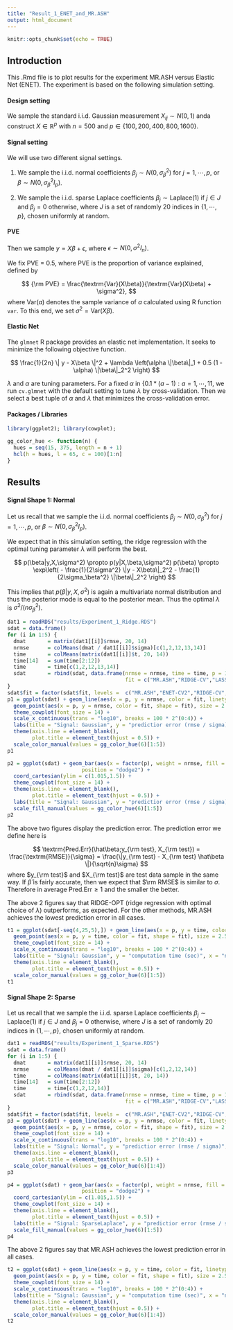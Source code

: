 ```yaml
---
title: "Result_1_ENET_and_MR.ASH"
output: html_document
---
```


```r
knitr::opts_chunk$set(echo = TRUE)
```

## Introduction

This .Rmd file is to plot results for the experiment MR.ASH versus Elastic Net (ENET). The experiment is based on the following simulation setting.

#### Design setting

We sample the standard i.i.d. Gaussian measurement $X_{ij} \sim N(0,1)$ anda construct $X \in \mathbb{R}^p$ with $n = 500$ and $p \in \{100,200,400,800,1600\}$.

#### Signal setting

We will use two different signal settings.

(1) We sample the i.i.d. normal coefficients $\beta_j \sim N(0,\sigma_\beta^2)$ for $j = 1,\cdots,p$, or $\beta \sim N(0,\sigma_\beta^2 I_p)$.

(2) We sample the i.i.d. sparse Laplace coefficients $\beta_j \sim \textrm{Laplace}(1)$ if $j \in J$ and $\beta_j = 0$ otherwise, where $J$ is a set of randomly $20$ indices in $\{1,\cdots,p\}$, chosen uniformly at random.

#### PVE

Then we sample $y = X\beta + \epsilon$, where $\epsilon \sim N(0,\sigma^2 I_n)$.

We fix PVE = 0.5, where PVE is the proportion of variance explained, defined by

$$
{\rm PVE} = \frac{\textrm{Var}(X\beta)}{\textrm{Var}(X\beta) + \sigma^2},
$$
where $\textrm{Var}(a)$ denotes the sample variance of $a$ calculated using R function `var`. To this end, we set $\sigma^2 = \textrm{Var}(X\beta)$.

#### Elastic Net

The `glmnet` R package provides an elastic net implementation. It seeks to minimize the following objective function.

$$
\frac{1}{2n} \| y - X\beta \|^2 + \lambda \left(\alpha \|\beta\|_1 + 0.5 (1 - \alpha) \|\beta\|_2^2 \right)
$$

$\lambda$ and $\alpha$ are tuning parameters. For a fixed $\alpha$ in $\{ 0.1 * (a-1) : a = 1,\cdots, 11$, we run `cv.glmnet` with the default setting to tune $\lambda$ by cross-validation. Then we select a best tuple of $\alpha$ and $\lambda$ that minimizes the cross-validation error.

#### Packages / Libraries

```r
library(ggplot2); library(cowplot);

gg_color_hue <- function(n) {
  hues = seq(15, 375, length = n + 1)
  hcl(h = hues, l = 65, c = 100)[1:n]
}
```

## Results

#### Signal Shape 1: Normal

Let us recall that we sample the i.i.d. normal coefficients $\beta_j \sim N(0,\sigma_\beta^2)$ for $j = 1,\cdots,p$, or $\beta \sim N(0,\sigma_\beta^2 I_p)$.

We expect that in this simulation setting, the ridge regression with the optimal tuning parameter $\lambda$ will perform the best.

$$
p(\beta|y,X,\sigma^2) \propto p(y|X,\beta,\sigma^2) p(\beta) \propto \exp\left( - \frac{1}{2\sigma^2} \|y - X\beta\|_2^2 - \frac{1}{2\sigma_\beta^2} \|\beta\|_2^2 \right)
$$

This implies that $p(\beta|y,X,\sigma^2)$ is again a multivariate normal distribution and thus the posterior mode is equal to the posterior mean. Thus the optimal $\lambda$ is $\sigma^2 / (n\sigma_\beta^2)$. 

```r
dat1 = readRDS("results/Experiment_1_Ridge.RDS")
sdat = data.frame()
for (i in 1:5) {
  dmat       = matrix(dat1[[i]]$rmse, 20, 14)
  nrmse      = colMeans(dmat / dat1[[i]]$sigma)[c(1,2,12,13,14)]
  time       = colMeans(matrix(dat1[[i]]$t, 20, 14))
  time[14]   = sum(time[2:12])
  time       = time[c(1,2,12,13,14)]
  sdat       = rbind(sdat, data.frame(nrmse = nrmse, time = time, p = 100 * 2^(i-1),
                                      fit = c("MR.ASH","RIDGE-CV","LASSO-CV","RIDGE-OPT","ENET-CV2")))
}
sdat$fit = factor(sdat$fit, levels =  c("MR.ASH","ENET-CV2","RIDGE-CV","LASSO-CV","RIDGE-OPT"))
p1 = ggplot(sdat) + geom_line(aes(x = p, y = nrmse, color = fit, linetype = fit)) +
  geom_point(aes(x = p, y = nrmse, color = fit, shape = fit), size = 2.5) +
  theme_cowplot(font_size = 14) +
  scale_x_continuous(trans = "log10", breaks = 100 * 2^(0:4)) +
  labs(title = "Signal: Gaussian", y = "predictior error (rmse / sigma)", x = "number of coefficients (p)") +
  theme(axis.line = element_blank(),
        plot.title = element_text(hjust = 0.5)) +
  scale_color_manual(values = gg_color_hue(6)[1:5])
p1
```

```r
p2 = ggplot(sdat) + geom_bar(aes(x = factor(p), weight = nrmse, fill = fit),
                        position = "dodge2") +
  coord_cartesian(ylim = c(1.015,1.5)) +
  theme_cowplot(font_size = 14) +
  theme(axis.line = element_blank(),
        plot.title = element_text(hjust = 0.5)) +
  labs(title = "Signal: Gaussian", y = "predictior error (rmse / sigma)", x = "number of coefficients (p)") +
  scale_fill_manual(values = gg_color_hue(6)[1:5])
p2
```

The above two figures display the prediction error. The prediction error we define here is

$$
\textrm{Pred.Err}(\hat\beta;y_{\rm test}, X_{\rm test}) = \frac{\textrm{RMSE}}{\sigma} = \frac{\|y_{\rm test} - X_{\rm test} \hat\beta \|}{\sqrt{n}\sigma}
$$
where $y_{\rm test}$ and $X_{\rm test}$ are test data sample in the same way. If $\hat\beta$ is fairly accurate, then we expect that $\rm RMSE$ is similar to $\sigma$. Therefore in average $\textrm{Pred.Err} \geq 1$ and the smaller the better.

The above 2 figures say that RIDGE-OPT (ridge regression with optimal choice of $\lambda$) outperforms, as expected. For the other methods, MR.ASH achieves the lowest prediction error in all cases.

```r
t1 = ggplot(sdat[-seq(4,25,5),]) + geom_line(aes(x = p, y = time, color = fit, linetype = fit)) +
  geom_point(aes(x = p, y = time, color = fit, shape = fit), size = 2.5) +
  theme_cowplot(font_size = 14) +
  scale_x_continuous(trans = "log10", breaks = 100 * 2^(0:4)) +
  labs(title = "Signal: Gaussian", y = "computation time (sec)", x = "number of coefficients (p)") +
  theme(axis.line = element_blank(),
        plot.title = element_text(hjust = 0.5)) +
  scale_color_manual(values = gg_color_hue(6)[1:5])
t1
```

#### Signal Shape 2: Sparse

Let us recall that we sample the i.i.d. sparse Laplace coefficients $\beta_j \sim \textrm{Laplace}(1)$ if $j \in J$ and $\beta_j = 0$ otherwise, where $J$ is a set of randomly $20$ indices in $\{1,\cdots,p\}$, chosen uniformly at random.

```r
dat1 = readRDS("results/Experiment_1_Sparse.RDS")
sdat = data.frame()
for (i in 1:5) {
  dmat       = matrix(dat1[[i]]$rmse, 20, 14)
  nrmse      = colMeans(dmat / dat1[[i]]$sigma)[c(1,2,12,14)]
  time       = colMeans(matrix(dat1[[i]]$t, 20, 14))
  time[14]   = sum(time[2:12])
  time       = time[c(1,2,12,14)]
  sdat       = rbind(sdat, data.frame(nrmse = nrmse, time = time, p = 100 * 2^(i-1),
                                      fit = c("MR.ASH","RIDGE-CV","LASSO-CV","ENET-CV2")))
}
sdat$fit = factor(sdat$fit, levels =  c("MR.ASH","ENET-CV2","RIDGE-CV","LASSO-CV"))
p3 = ggplot(sdat) + geom_line(aes(x = p, y = nrmse, color = fit, linetype = fit)) +
  geom_point(aes(x = p, y = nrmse, color = fit, shape = fit), size = 2.5) +
  theme_cowplot(font_size = 14) +
  scale_x_continuous(trans = "log10", breaks = 100 * 2^(0:4)) +
  labs(title = "Signal: Normal", y = "predictior error (rmse / sigma)", x = "number of coefficients (p)") +
  theme(axis.line = element_blank(),
        plot.title = element_text(hjust = 0.5)) +
  scale_color_manual(values = gg_color_hue(6)[1:4])
p3
```

```r
p4 = ggplot(sdat) + geom_bar(aes(x = factor(p), weight = nrmse, fill = fit),
                        position = "dodge2") +
  coord_cartesian(ylim = c(1.015,1.5)) +
  theme_cowplot(font_size = 14) +
  theme(axis.line = element_blank(),
        plot.title = element_text(hjust = 0.5)) +
  labs(title = "Signal: SparseLaplace", y = "predictior error (rmse / sigma)", x = "number of coefficients (p)") +
  scale_fill_manual(values = gg_color_hue(6)[1:5])
p4
```

The above 2 figures say that MR.ASH achieves the lowest prediction error in all cases.

```r
t2 = ggplot(sdat) + geom_line(aes(x = p, y = time, color = fit, linetype = fit)) +
  geom_point(aes(x = p, y = time, color = fit, shape = fit), size = 2.5) +
  theme_cowplot(font_size = 14) +
  scale_x_continuous(trans = "log10", breaks = 100 * 2^(0:4)) +
  labs(title = "Signal: Gaussian", y = "computation time (sec)", x = "number of coefficients (p)") +
  theme(axis.line = element_blank(),
        plot.title = element_text(hjust = 0.5)) +
  scale_color_manual(values = gg_color_hue(6)[1:4])
t2
```